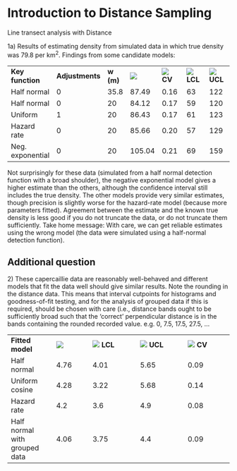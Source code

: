 # Introduction to Distance Sampling

Line transect analysis with Distance

1a) Results of estimating density from simulated data in which true
density was 79.8 per km<sup>2</sup>. Findings from some candidate
models:

|                  |                 |           |                         |                                |                                 |                                 |
|------------------|-----------------|-----------|-------------------------|--------------------------------|---------------------------------|---------------------------------|
| **Key function** | **Adjustments** | **w (m)** | ![](./media/image1.wmf) | ![](./media/image2.wmf) **CV** | ![](./media/image2.wmf) **LCL** | ![](./media/image2.wmf) **UCL** |
| Half normal      | 0               | 35.8      | 87.49                   | 0.16                           | 63                              | 122                             |
| Half normal      | 0               | 20        | 84.12                   | 0.17                           | 59                              | 120                             |
| Uniform          | 1               | 20        | 86.43                   | 0.17                           | 61                              | 123                             |
| Hazard rate      | 0               | 20        | 85.66                   | 0.20                           | 57                              | 129                             |
| Neg. exponential | 0               | 20        | 105.04                  | 0.21                           | 69                              | 159                             |

Not surprisingly for these data (simulated from a half normal detection
function with a broad shoulder), the negative exponential model gives a
higher estimate than the others, although the confidence interval still
includes the true density. The other models provide very similar
estimates, though precision is slightly worse for the hazard-rate model
(because more parameters fitted). Agreement between the estimate and the
known true density is less good if you do not truncate the data, or do
not truncate them sufficiently. Take home message: With care, we can get
reliable estimates using the wrong model (the data were simulated using
a half-normal detection function).

## Additional question

2\) These capercaillie data are reasonably well-behaved and different
models that fit the data well should give similar results. Note the
rounding in the distance data. This means that interval cutpoints for
histograms and goodness-of-fit testing, and for the analysis of grouped
data if this is required, should be chosen with care (i.e., distance
bands ought to be sufficiently broad such that the ‘correct’
perpendicular distance is in the bands containing the rounded recorded
value. e.g. 0, 7.5, 17.5, 27.5, …

|                               |                         |                                 |                                 |                                |
|-------------------------------|-------------------------|---------------------------------|---------------------------------|--------------------------------|
| **Fitted model**              | ![](./media/image1.wmf) | ![](./media/image1.wmf) **LCL** | ![](./media/image1.wmf) **UCL** | ![](./media/image1.wmf) **CV** |
| Half normal                   | 4.76                    | 4.01                            | 5.65                            | 0.09                           |
| Uniform cosine                | 4.28                    | 3.22                            | 5.68                            | 0.14                           |
| Hazard rate                   | 4.2                     | 3.6                             | 4.9                             | 0.08                           |
| Half normal with grouped data | 4.06                    | 3.75                            | 4.4                             | 0.09                           |
